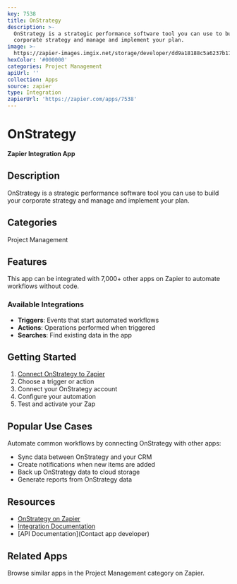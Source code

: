 ```yaml
---
key: 7538
title: OnStrategy
description: >-
  OnStrategy is a strategic performance software tool you can use to build your
  corporate strategy and manage and implement your plan.
image: >-
  https://zapier-images.imgix.net/storage/developer/dd9a18188c5a6237b1795c1a4124f1cd_2.png?auto=format%2Ccompress&ixlib=python-3.0.0&q=50
hexColor: '#000000'
categories: Project Management
apiUrl: ''
collection: Apps
source: zapier
type: Integration
zapierUrl: 'https://zapier.com/apps/7538'
---
```

# OnStrategy

**Zapier Integration App**

## Description

OnStrategy is a strategic performance software tool you can use to build your corporate strategy and manage and implement your plan.

## Categories

Project Management

## Features

This app can be integrated with 7,000+ other apps on Zapier to automate workflows without code.

### Available Integrations

- **Triggers**: Events that start automated workflows
- **Actions**: Operations performed when triggered
- **Searches**: Find existing data in the app

## Getting Started

1. [Connect OnStrategy to Zapier](https://zapier.com/apps/7538)
2. Choose a trigger or action
3. Connect your OnStrategy account
4. Configure your automation
5. Test and activate your Zap

## Popular Use Cases

Automate common workflows by connecting OnStrategy with other apps:

- Sync data between OnStrategy and your CRM
- Create notifications when new items are added
- Back up OnStrategy data to cloud storage
- Generate reports from OnStrategy data

## Resources

- [OnStrategy on Zapier](https://zapier.com/apps/7538)
- [Integration Documentation](https://zapier.com/apps/7538/integrations)
- [API Documentation](Contact app developer)

## Related Apps

Browse similar apps in the Project Management category on Zapier.
